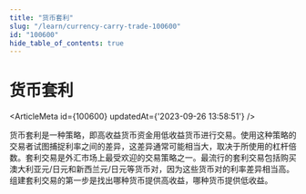 ```yaml
---
title: "货币套利"
slug: "/learn/currency-carry-trade-100600"
id: "100600"
hide_table_of_contents: true
---
```



# 货币套利

<ArticleMeta id={100600} updatedAt={'2023-09-26 13:58:51'} />
<div className='border-solid border-b border-t-0 my-4 border-[var(--ifm-color-gray-300)]' />

货币套利是一种策略，即高收益货币资金用低收益货币进行交易。使用这种策略的交易者试图捕捉利率之间的差异，这差异通常可能相当大，取决于所使用的杠杆倍数。套利交易是外汇市场上最受欢迎的交易策略之一。最流行的套利交易包括购买澳大利亚元/日元和新西兰元/日元等货币对，因为这些货币对的利率差异相当高。组建套利交易的第一步是找出哪种货币提供高收益，哪种货币提供低收益。
